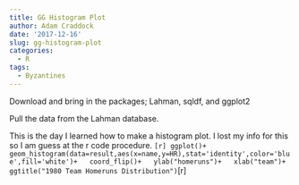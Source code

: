 ```yaml
---
title: GG Histogram Plot
author: Adam Craddock
date: '2017-12-16'
slug: gg-histogram-plot
categories:
  - R
tags:
  - Byzantines
---
```

Download and bring in the packages; Lahman, sqldf, and ggplot2

Pull the data from the Lahman database.

This is the day I learned how to make a histogram plot. I lost my info for this so I am guess at the r code procedure.
```[r]
ggplot()+
  geom_histogram(data=result,aes(x=name,y=HR),stat='identity',color='blue',fill='white')+
  coord_flip()+
  ylab("homeruns")+
  xlab("team")+
  ggtitle("1980 Team Homeruns Distribution")
  ```[r]